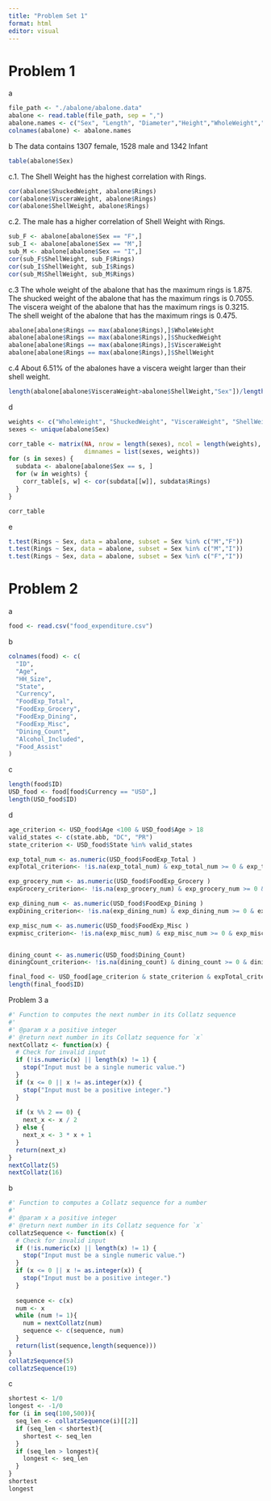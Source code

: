 ```yaml
---
title: "Problem Set 1"
format: html
editor: visual
---
```



# Problem 1
a
```r
file_path <- "./abalone/abalone.data"
abalone <- read.table(file_path, sep = ",")
abalone.names <- c("Sex", "Length", "Diameter","Height","WholeWeight","ShuckedWeight", "VisceraWeight", "ShellWeight", "Rings")
colnames(abalone) <- abalone.names
```

b
The data contains 1307 female, 1528 male and 1342 Infant
```r
table(abalone$Sex)
```

c.1.
The Shell Weight has the highest correlation with Rings.
```r
cor(abalone$ShuckedWeight, abalone$Rings)
cor(abalone$VisceraWeight, abalone$Rings)
cor(abalone$ShellWeight, abalone$Rings)
```

c.2.
The male has a higher correlation of Shell Weight with Rings.
```r
sub_F <- abalone[abalone$Sex == "F",]
sub_I <- abalone[abalone$Sex == "M",]
sub_M <- abalone[abalone$Sex == "I",]
cor(sub_F$ShellWeight, sub_F$Rings)
cor(sub_I$ShellWeight, sub_I$Rings)
cor(sub_M$ShellWeight, sub_M$Rings)
```

c.3
The whole weight of the abalone that has the maximum rings is 1.875. 
The shucked weight of the abalone that has the maximum rings is 0.7055.
The viscera weight of the abalone that has the maximum rings is 0.3215.
The shell weight of the abalone that has the maximum rings is 0.475.
```r
abalone[abalone$Rings == max(abalone$Rings),]$WholeWeight
abalone[abalone$Rings == max(abalone$Rings),]$ShuckedWeight
abalone[abalone$Rings == max(abalone$Rings),]$VisceraWeight
abalone[abalone$Rings == max(abalone$Rings),]$ShellWeight
```
c.4
About 6.51% of the abalones have a viscera weight larger than their shell weight.
```r
length(abalone[abalone$VisceraWeight>abalone$ShellWeight,"Sex"])/length(abalone$Sex) * 100
```

d
```r
weights <- c("WholeWeight", "ShuckedWeight", "VisceraWeight", "ShellWeight")
sexes <- unique(abalone$Sex)

corr_table <- matrix(NA, nrow = length(sexes), ncol = length(weights),
                     dimnames = list(sexes, weights))
for (s in sexes) {
  subdata <- abalone[abalone$Sex == s, ]
  for (w in weights) {
    corr_table[s, w] <- cor(subdata[[w]], subdata$Rings)
  }
}

corr_table
```
e

```r
t.test(Rings ~ Sex, data = abalone, subset = Sex %in% c("M","F"))
t.test(Rings ~ Sex, data = abalone, subset = Sex %in% c("M","I"))
t.test(Rings ~ Sex, data = abalone, subset = Sex %in% c("F","I"))
```

# Problem 2
a
```r
food <- read.csv("food_expenditure.csv")
```

b
```r
colnames(food) <- c(
  "ID",
  "Age",
  "HH_Size",        
  "State",
  "Currency",
  "FoodExp_Total",
  "FoodExp_Grocery",
  "FoodExp_Dining",
  "FoodExp_Misc",
  "Dining_Count",
  "Alcohol_Included",
  "Food_Assist"
)
```
c
```r
length(food$ID)
USD_food <- food[food$Currency == "USD",]
length(USD_food$ID)
```
d
```r
age_criterion <- USD_food$Age <100 & USD_food$Age > 18
valid_states <- c(state.abb, "DC", "PR")
state_criterion <- USD_food$State %in% valid_states

exp_total_num <- as.numeric(USD_food$FoodExp_Total )
expTotal_criterion<- !is.na(exp_total_num) & exp_total_num >= 0 & exp_total_num < 10000 

exp_grocery_num <- as.numeric(USD_food$FoodExp_Grocery )
expGrocery_criterion<- !is.na(exp_grocery_num) & exp_grocery_num >= 0 & exp_grocery_num < 10000 

exp_dining_num <- as.numeric(USD_food$FoodExp_Dining )
expDining_criterion<- !is.na(exp_dining_num) & exp_dining_num >= 0 & exp_dining_num < 10000 

exp_misc_num <- as.numeric(USD_food$FoodExp_Misc )
expmisc_criterion<- !is.na(exp_misc_num) & exp_misc_num >= 0 & exp_misc_num < 10000 


dining_count <- as.numeric(USD_food$Dining_Count)
diningCount_criterion<- !is.na(dining_count) & dining_count >= 0 & dining_count < 10000 

final_food <- USD_food[age_criterion & state_criterion & expTotal_criterion & expGrocery_criterion & expDining_criterion & expmisc_criterion & diningCount_criterion, ]
length(final_food$ID)

```

Problem 3
a
```r
#' Function to computes the next number in its Collatz sequence
#'
#' @param x a positive integer
#' @return next number in its Collatz sequence for `x`
nextCollatz <- function(x) {
  # Check for invalid input
  if (!is.numeric(x) || length(x) != 1) {
    stop("Input must be a single numeric value.")
  }
  if (x <= 0 || x != as.integer(x)) {
    stop("Input must be a positive integer.")
  }
    
  if (x %% 2 == 0) {      
    next_x <- x / 2
  } else {
    next_x <- 3 * x + 1
  }
  return(next_x)
}
nextCollatz(5)
nextCollatz(16)
```
b
```r
#' Function to computes a Collatz sequence for a number
#'
#' @param x a positive integer
#' @return next number in its Collatz sequence for `x`
collatzSequence <- function(x) {
  # Check for invalid input
  if (!is.numeric(x) || length(x) != 1) {
    stop("Input must be a single numeric value.")
  }
  if (x <= 0 || x != as.integer(x)) {
    stop("Input must be a positive integer.")
  }
    
  sequence <- c(x)
  num <- x
  while (num != 1){
    num = nextCollatz(num)
    sequence <- c(sequence, num)
  }
  return(list(sequence,length(sequence)))
}
collatzSequence(5)
collatzSequence(19)
```
c
```r
shortest <- 1/0
longest <- -1/0
for (i in seq(100,500)){
  seq_len <- collatzSequence(i)[[2]]
  if (seq_len < shortest){
    shortest <- seq_len
  }
  if (seq_len > longest){
    longest <- seq_len
  }
}
shortest
longest
```
